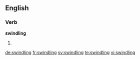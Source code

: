 
==English==

===Verb===
'''swindling'''

# {{present participle of|swindle}}

[[de:swindling]]
[[fr:swindling]]
[[sv:swindling]]
[[te:swindling]]
[[vi:swindling]]